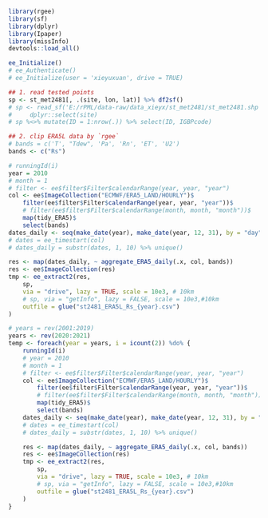 ```r
library(rgee)
library(sf)
library(dplyr)
library(Ipaper)
library(missInfo)
devtools::load_all()

ee_Initialize()
# ee_Authenticate()
# ee_Initialize(user = 'xieyuxuan', drive = TRUE)
```


```r
## 1. read tested points
sp <- st_met2481[, .(site, lon, lat)] %>% df2sf()
# sp <- read_sf('E:/rPML/data-raw/data_xieyx/st_met2481/st_met2481.shp') %>%
#     dplyr::select(site)
# sp %<>% mutate(ID = 1:nrow(.)) %>% select(ID, IGBPcode)

## 2. clip ERA5L data by `rgee`
# bands = c('T', "Tdew", 'Pa', 'Rn', 'ET', 'U2')
bands <- c("Rs")
```


```r
# runningId(i)
year = 2010
# month = 1
# filter <- ee$filter$Filter$calendarRange(year, year, "year")
col <- ee$ImageCollection("ECMWF/ERA5_LAND/HOURLY")$
    filter(ee$filter$Filter$calendarRange(year, year, "year"))$
    # filter(ee$filter$Filter$calendarRange(month, month, "month"))$
    map(tidy_ERA5)$
    select(bands)
dates_daily <- seq(make_date(year), make_date(year, 12, 31), by = "day") %>% format()
# dates = ee_timestart(col)
# dates_daily = substr(dates, 1, 10) %>% unique()

res <- map(dates_daily, ~ aggregate_ERA5_daily(.x, col, bands))
res <- ee$ImageCollection(res)
tmp <- ee_extract2(res,
    sp,
    via = "drive", lazy = TRUE, scale = 10e3, # 10km
    # sp, via = "getInfo", lazy = FALSE, scale = 10e3,#10km
    outfile = glue("st2481_ERA5L_Rs_{year}.csv")
)
```


```r
# years = rev(2001:2019)
years <- rev(2020:2021)
temp <- foreach(year = years, i = icount(2)) %do% {
    runningId(i)
    # year = 2010
    # month = 1
    # filter <- ee$filter$Filter$calendarRange(year, year, "year")
    col <- ee$ImageCollection("ECMWF/ERA5_LAND/HOURLY")$
        filter(ee$filter$Filter$calendarRange(year, year, "year"))$
        # filter(ee$filter$Filter$calendarRange(month, month, "month"))$
        map(tidy_ERA5)$
        select(bands)
    dates_daily <- seq(make_date(year), make_date(year, 12, 31), by = "day") %>% format()
    # dates = ee_timestart(col)
    # dates_daily = substr(dates, 1, 10) %>% unique()

    res <- map(dates_daily, ~ aggregate_ERA5_daily(.x, col, bands))
    res <- ee$ImageCollection(res)
    tmp <- ee_extract2(res,
        sp,
        via = "drive", lazy = TRUE, scale = 10e3, # 10km
        # sp, via = "getInfo", lazy = FALSE, scale = 10e3,#10km
        outfile = glue("st2481_ERA5L_Rs_{year}.csv")
    )
}
```
